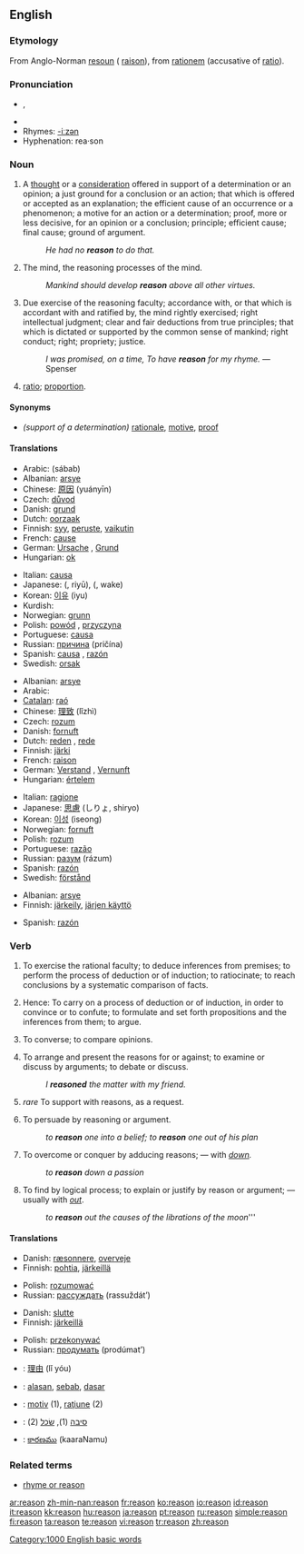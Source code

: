 {{wikipedia}}
==English==

{{rank|John|hour|air|368|reason|feel|behind|sn}}

===Etymology===
From Anglo-Norman [[resoun]] ({{OF.}} [[raison]]), from {{L.}} [[rationem]] (accusative of [[ratio#Latin|ratio]]).

===Pronunciation===
*{{IPA|/ˈɹiːzn/}}, {{SAMPA|/"ri:zn/}}
*{{audio|en-us-reason.ogg|Audio (US)}}
*Rhymes: [[Rhymes:English:-iːzən|-iːzən]]
*Hyphenation: rea&middot;son

===Noun===
{{en-noun}}

# A [[thought]] or a [[consideration]] offered in support of a determination or an opinion; a just ground for a conclusion or an action; that which is offered or accepted as an explanation; the efficient cause of an occurrence or a phenomenon; a motive for an action or a determination; proof, more or less decisive, for an opinion or a conclusion; principle; efficient cause; final cause; ground of argument.
#: ''He had no '''reason''' to do that.''
# The mind, the reasoning processes of the mind.
#: ''Mankind should develop '''reason''' above all other virtues.''
# Due exercise of the reasoning faculty; accordance with, or that which is accordant with and ratified by, the mind rightly exercised; right intellectual judgment; clear and fair deductions from true principles; that which is dictated or supported by the common sense of mankind; right conduct; right; propriety; justice.
#: ''I was promised, on a time, To have '''reason''' for my rhyme.'' —Spenser
# {{context|mathematics|obsolete}} [[ratio]]; [[proportion]].

====Synonyms====
* ''(support of a determination)'' [[rationale]], [[motive]], [[proof]]

====Translations====
{{trans-top|A thought or a consideration}}
*Arabic: {{ARchar|[[سبب]]}} (sábab) {{m}}
*Albanian: [[arsye]]
*Chinese: [[原因]] (yuányīn)
*Czech: [[důvod]] {{m}}
*Danish: [[grund]]
*Dutch: [[oorzaak]] {{f}}
*Finnish: [[syy]], [[peruste]], [[vaikutin]]
*French: [[cause]] {{f}}
*German: [[Ursache]] {{f}}, [[Grund]] {{m}}
*Hungarian: [[ok#Hungarian|ok]]
{{trans-mid}}
*Italian: [[causa]] {{f}}
*Japanese: {{Jpan|[[理由]]}} ({{Jpan|[[りゆう]]}}, riyū), {{Jpan|[[訳]]}} ({{Jpan|[[わけ]]}}, wake)
*Korean: [[이유]] (iyu)
*Kurdish: {{KUchar|[[هۆ]]}}
*Norwegian: [[grunn]]
*Polish: [[powód]] {{m}}, [[przyczyna]] {{f}}
*Portuguese: [[causa]] {{f}}
*Russian: [[причина]] (pričína) {{f}}
*Spanish: [[causa]] {{f}}, [[razón]] {{f}}
*Swedish: [[orsak]]
{{trans-bottom}}

{{trans-top|The faculty of capacity of the human mind}}
*Albanian: [[arsye]]
*Arabic: {{ARchar|[[عقل]]}} {{IPAchar|(ʕáql)}} {{m}}
*[[Catalan]]: [[raó]] {{f}}
*Chinese: [[理致]] (lǐzhì)
*Czech: [[rozum]] {{m}}
*Danish: [[fornuft]]
*Dutch: [[reden]] {{f}}, [[rede]] {{f}}
*Finnish: [[järki]]
*French: [[raison]] {{m}}
*German: [[Verstand]] {{m}}, [[Vernunft]] {{f}}
*Hungarian: [[értelem]]
{{trans-mid}}
*Italian: [[ragione]] {{f}}
*Japanese: [[思慮]] (しりょ, shiryo)
*Korean: [[이성]] (iseong)
*Norwegian: [[fornuft]]
*Polish: [[rozum]] {{m}}
*Portuguese: [[razão]] {{f}}
*Russian: [[разум]] (rázum)
*Spanish: [[razón]] {{f}}
*Swedish: [[förstånd]]
{{trans-bottom}}

{{trans-top|Due exercise of the reasoning faculty}}
*Albanian: [[arsye]]
*Finnish: [[järkeily]], [[järjen käyttö]]
{{trans-mid}}
*Spanish: [[razón]] {{f}}
{{trans-bottom}}

===Verb===
{{en-verb}}

# {{intransitive}} To exercise the rational faculty; to deduce inferences from premises; to perform the process of deduction or of induction; to ratiocinate; to reach conclusions by a systematic comparison of facts.
# {{intransitive}} Hence: To carry on a process of deduction or of induction, in order to convince or to confute; to formulate and set forth propositions and the inferences from them; to argue.
# {{intransitive}} To converse; to compare opinions.
# {{transitive}} To arrange and present the reasons for or against; to examine or discuss by arguments; to debate or discuss.
#: ''I '''reasoned''' the matter with my friend.''
# {{transitive}} ''rare'' To support with reasons, as a request.
# {{transitive}} To persuade by reasoning or argument.
#: ''to '''reason''' one into a belief; to '''reason''' one out of his plan''
# {{transitive}} To overcome or conquer by adducing reasons; — with ''[[down]].''
#: ''to '''reason''' down a passion''
# {{transitive}} To find by logical process; to explain or justify by reason or argument; — usually with ''[[out]]''.
#: ''to '''reason''' out the causes of the librations of the moon'''''

====Translations====
{{trans-top|To exercise the rational faculty}}
*Danish: [[ræsonnere]], [[overveje]]
*Finnish: [[pohtia]], [[järkeillä]]
{{trans-mid}}
*Polish: [[rozumować]]
*Russian: [[рассуждать]] (rassuždát’)
{{trans-bottom}}

{{trans-top|To carry on a process of deduction or of induction}}
*Danish: [[slutte]]
*Finnish: [[järkeillä]]
{{trans-mid}}
*Polish: [[przekonywać]]
*Russian: [[продумать]] (prodúmat’)
{{trans-bottom}}

{{checktrans-top|transitive}}
*{{ttbc|Chinese}}: [[理由]] (lǐ yóu)
*{{ttbc|Indonesian}}: [[alas|alasan]], [[sebab]], [[dasar]]
{{trans-mid}}
*{{ttbc|Romanian}}: [[motiv]] {{n}} (1), [[raţiune]] {{f}} (2)
*{{ttbc|Yiddish}}: [[סיבה]] {{f}} (1), [[שׂכל]] {{m}} (2)
*{{ttbc|Telugu}}: [[కారణము]] (kaaraNamu)
{{trans-bottom}}

===Related terms===
*[[rhyme or reason]]

[[Category:1000 English basic words]]

[[ar:reason]]
[[zh-min-nan:reason]]
[[fr:reason]]
[[ko:reason]]
[[io:reason]]
[[id:reason]]
[[it:reason]]
[[kk:reason]]
[[hu:reason]]
[[ja:reason]]
[[pt:reason]]
[[ru:reason]]
[[simple:reason]]
[[fi:reason]]
[[ta:reason]]
[[te:reason]]
[[vi:reason]]
[[tr:reason]]
[[zh:reason]]